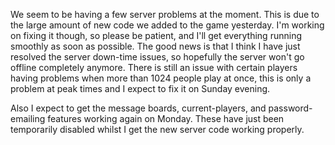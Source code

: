 {{Update|date = 7 April 2001}}

We seem to be having a few server problems at the moment. This is due to the large amount of new code we added to the game yesterday. I'm working on fixing it though, so please be patient, and I'll get everything running smoothly as soon as possible. 
The good news is that I think I have just resolved the server down-time issues, so hopefully the server won't go offline completely anymore. There is still an issue with certain players having problems when more than 1024 people play at once, this is only a problem at peak times and I expect to fix it on Sunday evening. 

Also I expect to get the message boards, current-players, and password-emailing features working again on Monday. These have just been temporarily disabled whilst I get the new server code working properly.

[[Category:Updates|{{PAGENAME}}]]
